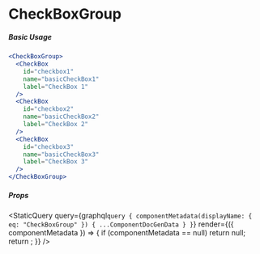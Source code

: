 
# CheckBoxGroup


##### Basic Usage

```jsx live=true
<CheckBoxGroup>
  <CheckBox
    id="checkbox1"
    name="basicCheckBox1"
    label="CheckBox 1"
  />
  <CheckBox
    id="checkbox2"
    name="basicCheckBox2"
    label="CheckBox 2"
  />
  <CheckBox
    id="checkbox3"
    name="basicCheckBox3"
    label="CheckBox 3"
  />
</CheckBoxGroup>
```


##### Props

<StaticQuery
  query={graphql`query {
    componentMetadata(displayName: { eq: "CheckBoxGroup" }) { ...ComponentDocGenData }
  }`}
  render={({ componentMetadata }) => {
    if (componentMetadata == null) return null;
    return <PropsTable propMetaData={componentMetadata.props} />;
  }}
/>
